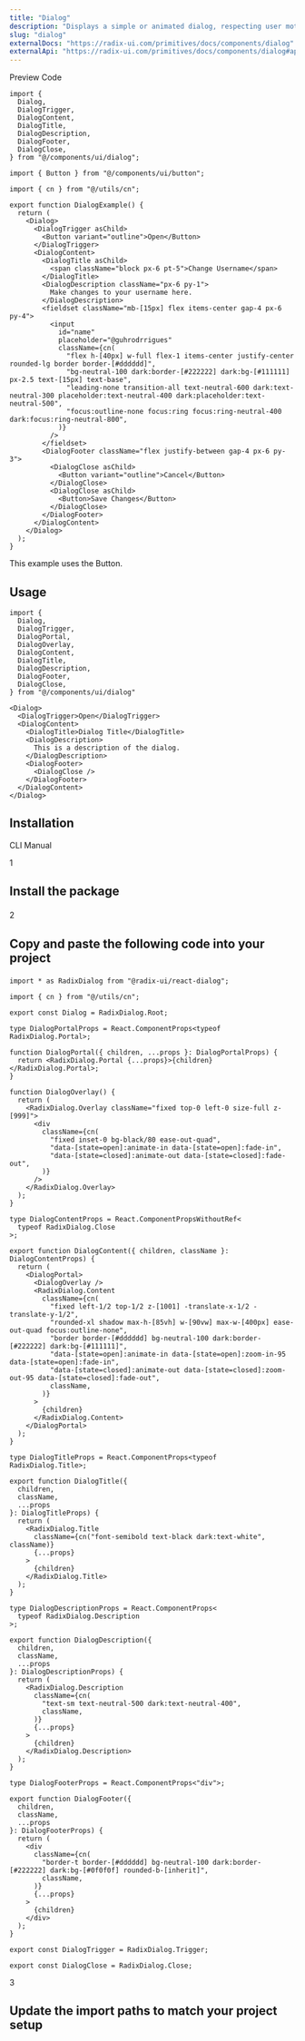 ```yaml
---
title: "Dialog"
description: "Displays a simple or animated dialog, respecting user motion preferences."
slug: "dialog"
externalDocs: "https://radix-ui.com/primitives/docs/components/dialog"
externalApi: "https://radix-ui.com/primitives/docs/components/dialog#api-reference"
---
```


<div className="space-y-3">

<Tabs defaultValue="preview">

<div className="flex items-center justify-between border-b dark:border-neutral-800/60 border-neutral-300/50 pr-3">

<TabsList>
	<TabsTrigger value="preview">Preview</TabsTrigger>
	<TabsTrigger value="code">Code</TabsTrigger>
</TabsList>

<CopyCode 
	code="default"
	example={true}
	mode="text"
/>

</div>

<TabsContent value="preview">

<ComponentView className="h-[350px] flex items-center justify-center">

<DialogExample />

</ComponentView>

</TabsContent>

<TabsContent value="code">

<CodeBlock className="h-[350px]" contentClassName="h-full">

```tsx
import {
  Dialog,
  DialogTrigger,
  DialogContent,
  DialogTitle,
  DialogDescription,
  DialogFooter,
  DialogClose,
} from "@/components/ui/dialog";

import { Button } from "@/components/ui/button";

import { cn } from "@/utils/cn";

export function DialogExample() {
  return (
    <Dialog>
      <DialogTrigger asChild>
        <Button variant="outline">Open</Button>
      </DialogTrigger>
      <DialogContent>
        <DialogTitle asChild>
          <span className="block px-6 pt-5">Change Username</span>
        </DialogTitle>
        <DialogDescription className="px-6 py-1">
          Make changes to your username here.
        </DialogDescription>
        <fieldset className="mb-[15px] flex items-center gap-4 px-6 py-4">
          <input
            id="name"
            placeholder="@guhrodrrigues"
            className={cn(
              "flex h-[40px] w-full flex-1 items-center justify-center rounded-lg border border-[#dddddd]",
              "bg-neutral-100 dark:border-[#222222] dark:bg-[#111111] px-2.5 text-[15px] text-base",
              "leading-none transition-all text-neutral-600 dark:text-neutral-300 placeholder:text-neutral-400 dark:placeholder:text-neutral-500",
              "focus:outline-none focus:ring focus:ring-neutral-400 dark:focus:ring-neutral-800",
            )}
          />
        </fieldset>
        <DialogFooter className="flex justify-between gap-4 px-6 py-3">
          <DialogClose asChild>
            <Button variant="outline">Cancel</Button>
          </DialogClose>
          <DialogClose asChild>
            <Button>Save Changes</Button>
          </DialogClose>
        </DialogFooter>
      </DialogContent>
    </Dialog>
  );
}
```

</CodeBlock>

</TabsContent>

</Tabs>

<div className="flex items-center justify-center">

<span className="block text-xs text-neutral-500">This example uses the <Link href="/ui/button">Button</Link>.</span>

</div>

</div>

<div className="space-y-2 pt-4">

<div className="pb-3 border-b dark:border-neutral-800/60 border-neutral-300/50">

## Usage

</div>

<CodeBlock className="mt-6" contentClassName="h-fit">

```tsx
import {
  Dialog,
  DialogTrigger,
  DialogPortal,
  DialogOverlay,
  DialogContent,
  DialogTitle,
  DialogDescription,
  DialogFooter,
  DialogClose,
} from "@/components/ui/dialog"
```
</CodeBlock>

<CodeBlock className="mt-4" contentClassName="h-fit">

```tsx
<Dialog>
  <DialogTrigger>Open</DialogTrigger>
  <DialogContent>
    <DialogTitle>Dialog Title</DialogTitle>
    <DialogDescription>
      This is a description of the dialog.
    </DialogDescription>
    <DialogFooter>
      <DialogClose />
    </DialogFooter>
  </DialogContent>
</Dialog>
```
</CodeBlock>

</div>

<div className="space-y-2 pt-4">

## Installation

<Tabs defaultValue="cli">

<div className="flex items-center justify-between border-b dark:border-neutral-800/60 border-neutral-300/50 pr-3">

<TabsList>
	<TabsTrigger value="cli">CLI</TabsTrigger>
	<TabsTrigger value="manual">Manual</TabsTrigger>
</TabsList>

</div>

<TabsContent value="cli">

<CommandBlock 
	npmCommand="npx @luxeui/ui add dialog" 
	pnpmCommand="pnpm dlx @luxeui/ui add dialog" 
	yarnCommand="npx @luxeui/ui add dialog" 
	bunCommand="bunx --bun @luxeui/ui add dialog" 
/>

</TabsContent>

<TabsContent value="manual">

<div>

<div className="relative">

<div className="absolute flex h-9 w-9 select-none items-center justify-center rounded-full border-[3px] border-background bg-neutral-300 dark:bg-neutral-800">
	<span className="font-semibold text-primary">1</span>
</div>

<div className="ml-[1.1rem] border-l border-neutral-200 dark:border-neutral-900">
	
<div className="space-y-4 pb-10 pl-8 pt-1">

<h2 className="font-medium text-primary">

Install the package

</h2>

<CommandBlock 
	npmCommand="npm install @radix-ui/react-dialog" 
	pnpmCommand="pnpm add @radix-ui/react-dialog" 
	yarnCommand="yarn add @radix-ui/react-dialog" 
	bunCommand="bun add @radix-ui/react-dialog" 
/>

</div>
</div>
</div>

<div className="relative">

<div className="absolute flex h-9 w-9 select-none items-center justify-center rounded-full border-[3px] border-background bg-neutral-300 dark:bg-neutral-800">
	<span className="font-semibold text-primary">2</span>
</div>

<div className="ml-[1.1rem] border-l border-neutral-200 dark:border-neutral-900">
	
<div className="space-y-4 pb-10 pl-8 pt-1">

<h2 className="font-medium text-primary">

Copy and paste the following code into your project

</h2>

<CodeBlock fileName="dialog.tsx">

```tsx
import * as RadixDialog from "@radix-ui/react-dialog";

import { cn } from "@/utils/cn";

export const Dialog = RadixDialog.Root;

type DialogPortalProps = React.ComponentProps<typeof RadixDialog.Portal>;

function DialogPortal({ children, ...props }: DialogPortalProps) {
  return <RadixDialog.Portal {...props}>{children}</RadixDialog.Portal>;
}

function DialogOverlay() {
  return (
    <RadixDialog.Overlay className="fixed top-0 left-0 size-full z-[999]">
      <div
        className={cn(
          "fixed inset-0 bg-black/80 ease-out-quad",
          "data-[state=open]:animate-in data-[state=open]:fade-in",
          "data-[state=closed]:animate-out data-[state=closed]:fade-out",
        )}
      />
    </RadixDialog.Overlay>
  );
}

type DialogContentProps = React.ComponentPropsWithoutRef<
  typeof RadixDialog.Close
>;

export function DialogContent({ children, className }: DialogContentProps) {
  return (
    <DialogPortal>
      <DialogOverlay />
      <RadixDialog.Content
        className={cn(
          "fixed left-1/2 top-1/2 z-[1001] -translate-x-1/2 -translate-y-1/2",
          "rounded-xl shadow max-h-[85vh] w-[90vw] max-w-[400px] ease-out-quad focus:outline-none",
          "border border-[#dddddd] bg-neutral-100 dark:border-[#222222] dark:bg-[#111111]",
          "data-[state=open]:animate-in data-[state=open]:zoom-in-95 data-[state=open]:fade-in",
          "data-[state=closed]:animate-out data-[state=closed]:zoom-out-95 data-[state=closed]:fade-out",
          className,
        )}
      >
        {children}
      </RadixDialog.Content>
    </DialogPortal>
  );
}

type DialogTitleProps = React.ComponentProps<typeof RadixDialog.Title>;

export function DialogTitle({
  children,
  className,
  ...props
}: DialogTitleProps) {
  return (
    <RadixDialog.Title
      className={cn("font-semibold text-black dark:text-white", className)}
      {...props}
    >
      {children}
    </RadixDialog.Title>
  );
}

type DialogDescriptionProps = React.ComponentProps<
  typeof RadixDialog.Description
>;

export function DialogDescription({
  children,
  className,
  ...props
}: DialogDescriptionProps) {
  return (
    <RadixDialog.Description
      className={cn(
        "text-sm text-neutral-500 dark:text-neutral-400",
        className,
      )}
      {...props}
    >
      {children}
    </RadixDialog.Description>
  );
}

type DialogFooterProps = React.ComponentProps<"div">;

export function DialogFooter({
  children,
  className,
  ...props
}: DialogFooterProps) {
  return (
    <div
      className={cn(
        "border-t border-[#dddddd] bg-neutral-100 dark:border-[#222222] dark:bg-[#0f0f0f] rounded-b-[inherit]",
        className,
      )}
      {...props}
    >
      {children}
    </div>
  );
}

export const DialogTrigger = RadixDialog.Trigger;

export const DialogClose = RadixDialog.Close;
```

</CodeBlock>

</div>
</div>
</div>

<div className="relative">

<div className="absolute flex h-9 w-9 select-none items-center justify-center rounded-full border-[3px] border-background bg-neutral-300 dark:bg-neutral-800">
	
<span className="font-semibold text-primary">3</span>

</div>

<div className="ml-[1.1rem] border-l border-neutral-200 dark:border-neutral-900">

<div className="space-y-4 pl-8 pt-1">

<h2 className="font-medium text-primary">

Update the import paths to match your project setup

</h2>

</div>
</div>
</div>
</div>

</TabsContent>

</Tabs>

</div>